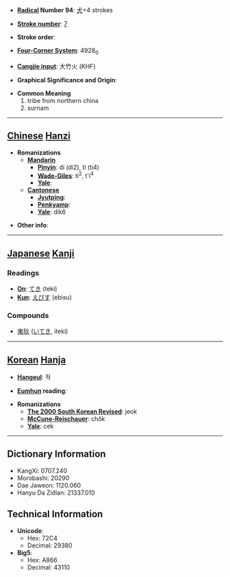 * '''[[Wiktionary:Chinese radical index| Radical]] Number 94''': [[Wiktionary:Chinese radical index 犬|犬]]+4 strokes

* '''[[Wiktionary:Chinese total strokes index|Stroke number]]''': [[Wiktionary:Chinese total strokes index 7|7]]

* '''Stroke order''': 

* '''[[Wiktionary:Chinese four corner index|Four-Corner System]]''': 4928<sub>0</sub>

* '''[[Wiktionary:Chinese Cangjie index|Cangjie input]]''': 大竹火 (KHF)

* '''Graphical Significance and Origin''': 

* '''Common Meaning'''
*#tribe from northern china
*# surnam


----

== [[Chinese]] [[Hanzi]] ==

* '''Romanizations'''
** '''[[Mandarin]]'''
*** '''[[Pinyin]]''': dí (di2), tì (ti4)
*** '''[[Wade-Giles]]''': ti<sup>2</sup>, t'i<sup>4</sup>
*** '''[[Yale]]''': 
** '''[[Cantonese]]'''
*** '''[[Jyutping]]''':
*** '''[[Penkyamp]]''': 
*** '''[[Yale]]''': dik6

* '''Other info''': 

----

== [[Japanese]] [[Kanji]] ==

===Readings===
* '''[[On]]''': [[てき]] (teki)
* '''[[Kun]]''': [[えびす]] (ebisu)
===Compounds===
*[[夷狄]] ([[いてき]], iteki)
----

== [[Korean]] [[Hanja]] ==

* '''[[Hangeul]]''': 적

* '''[[Eumhun]] reading''': 

* '''Romanizations'''
** '''[[The 2000 South Korean Revised Romanization|The 2000 South Korean Revised]]''': jeok
** '''[[McCune-Reischauer]]''': chŏk
** '''[[Yale]]''': cek

----

== Dictionary Information ==

* KangXi: 0707.240
* Morobashi: 20290
* Dae Jaweon: 1120.060
* Hanyu Da Zidian: 21337.010

== Technical Information ==

* '''Unicode''':
** Hex: 72C4
** Decimal: 29380
* '''Big5''':
** Hex: A866
** Decimal: 43110